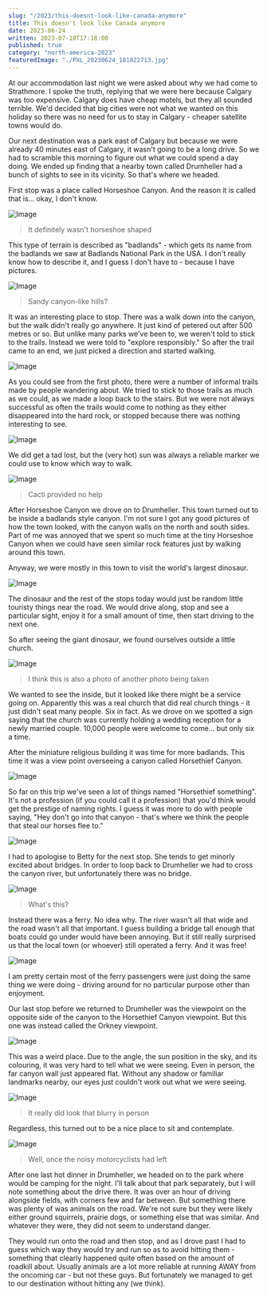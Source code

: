 ```yaml
---
slug: "/2023/this-doesnt-look-like-canada-anymore"
title: This doesn't look like Canada anymore
date: 2023-06-24
written: 2023-07-10T17:18:00
published: true
category: "north-america-2023"
featuredImage: "./PXL_20230624_181822713.jpg"
---
```


At our accommodation last night we were asked about why we had come to Strathmore.  I spoke the truth, replying that we were here because Calgary was too expensive.  Calgary does have cheap motels, but they all sounded terrible.  We'd decided that big cities were not what we wanted on this holiday so there was no need for us to stay in Calgary - cheaper satellite towns would do.

Our next destination was a park east of Calgary but because we were already 40 minutes east of Calgary, it wasn't going to be a long drive.  So we had to scramble this morning to figure out what we could spend a day doing.  We ended up finding that a nearby town called Drumheller had a bunch of sights to see in its vicinity.  So that's where we headed.

First stop was a place called Horseshoe Canyon.  And the reason it is called that is... okay, I don't know.

![Image](PXL_20230624_175308228.jpg)

> It definitely wasn't horseshoe shaped

This type of terrain is described as "badlands" - which gets its name from the badlands we saw at Badlands National Park in the USA.  I don't really know how to describe it, and I guess I don't have to - because I have pictures.

![Image](PXL_20230624_181533839.jpg)

> Sandy canyon-like hills?

It was an interesting place to stop.  There was a walk down into the canyon, but the walk didn't really go anywhere.  It just kind of petered out after 500 metres or so.  But unlike many parks we've been to, we weren't told to stick to the trails.  Instead we were told to "explore responsibly."  So after the trail came to an end, we just picked a direction and started walking.

![Image](PXL_20230624_181904055.jpg)

As you could see from the first photo, there were a number of informal trails made by people wandering about.  We tried to stick to those trails as much as we could, as we made a loop back to the stairs.  But we were not always successful as often the trails would come to nothing as they either disappeared into the hard rock, or stopped because there was nothing interesting to see.

![Image](PXL_20230624_182353736.jpg)

We did get a tad lost, but the (very hot) sun was always a reliable marker we could use to know which way to walk.

![Image](PXL_20230624_181822713.jpg)

> Cacti provided no help

After Horseshoe Canyon we drove on to Drumheller.  This town turned out to be inside a badlands style canyon.  I'm not sure I got any good pictures of how the town looked, with the canyon walls on the north and south sides.  Part of me was annoyed that we spent so much time at the tiny Horseshoe Canyon when we could have seen similar rock features just by walking around this town.

Anyway, we were mostly in this town to visit the world's largest dinosaur.

![Image](PXL_20230624_191137590.jpg)

The dinosaur and the rest of the stops today would just be random little touristy things near the road.  We would drive along, stop and see a particular sight, enjoy it for a small amount of time, then start driving to the next one.

So after seeing the giant dinosaur, we found ourselves outside a little church.

![Image](PXL_20230624_194122478.jpg)

> I think this is also a photo of another photo being taken

We wanted to see the inside, but it looked like there might be a service going on.  Apparently this was a real church that did real church things - it just didn't seat many people.  Six in fact.  As we drove on we spotted a sign saying that the church was currently holding a wedding reception for a newly married couple.  10,000 people were welcome to come... but only six a time.

After the miniature religious building it was time for more badlands.  This time it was a view point overseeing a canyon called Horsethief Canyon.

![Image](PXL_20230624_195710918.jpg)

So far on this trip we've seen a lot of things named "Horsethief something".  It's not a profession (if you could call it a profession) that you'd think would get the prestige of naming rights.  I guess it was more to do with people saying, "Hey don't go into that canyon - that's where we think the people that steal our horses flee to."

![Image](PXL_20230624_195741207.jpg)

I had to apologise to Betty for the next stop.  She tends to get minorly excited about bridges.  In order to loop back to Drumheller we had to cross the canyon river, but unfortunately there was no bridge.

![Image](PXL_20230624_201117069.jpg)

> What's this?

Instead there was a ferry.  No idea why.  The river wasn't all that wide and the road wasn't all that important.  I guess building a bridge tall enough that boats could go under would have been annoying.  But it still really surprised us that the local town (or whoever) still operated a ferry.  And it was free!

![Image](PXL_20230624_201345008.jpg)

I am pretty certain most of the ferry passengers were just doing the same thing we were doing - driving around for no particular purpose other than enjoyment.

Our last stop before we returned to Drumheller was the viewpoint on the opposite side of the canyon to the Horsethief Canyon viewpoint.  But this one was instead called the Orkney viewpoint.

![Image](PXL_20230624_202959121.jpg)

This was a weird place.  Due to the angle, the sun position in the sky, and its colouring, it was very hard to tell what we were seeing.  Even in person, the far canyon wall just appeared flat.  Without any shadow or familiar landmarks nearby, our eyes just couldn't work out what we were seeing.

![Image](PXL_20230624_202540881.jpg)

> It really did look that blurry in person

Regardless, this turned out to be a nice place to sit and contemplate.

![Image](PXL_20230624_204959359.jpg)

> Well, once the noisy motorcyclists had left

After one last hot dinner in Drumheller, we headed on to the park where would be camping for the night.  I'll talk about that park separately, but I will note something about the drive there.  It was over an hour of driving alongside fields, with corners few and far between.  But something there was plenty of was animals on the road.  We're not sure but they were likely either ground squirrels, prairie dogs, or something else that was similar.  And whatever they were, they did not seem to understand danger.

They would run onto the road and then stop, and as I drove past I had to guess which way they would try and run so as to avoid hitting them - something that clearly happened quite often based on the amount of roadkill about.  Usually animals are a lot more reliable at running AWAY from the oncoming car - but not these guys.  But fortunately we managed to get to our destination without hitting any (we think).